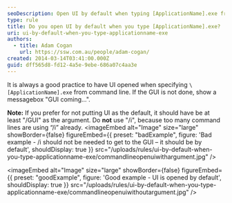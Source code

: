 ```yaml
---
seoDescription: Open UI by default when typing [ApplicationName].exe from command line for seamless user experience.
type: rule
title: Do you open UI by default when you type [ApplicationName].exe?
uri: ui-by-default-when-you-type-applicationname-exe
authors:
  - title: Adam Cogan
    url: https://ssw.com.au/people/adam-cogan/
created: 2014-03-14T03:41:00.000Z
guid: dff565d8-fd12-4a5e-9ebe-686a07c4aa3e
---
```


It is always a good practice to have UI opened when specifying `\[ApplicationName].exe` from command line. If the GUI is not done, show a messagebox "GUI coming...".

**Note:** If you prefer for not putting UI as the default, it should have be at least "/GUI" as the argument. Do **not** use "/i", because too many command lines are using “/i” already.
<imageEmbed
  alt="Image"
  size="large"
  showBorder={false}
  figureEmbed={{
    preset: "badExample",
    figure: 'Bad example - /i should not be needed to get to the GUI – it should be by default',
    shouldDisplay: true
  }}
  src="/uploads/rules/ui-by-default-when-you-type-applicationname-exe/commandlineopenuiwithargument.jpg"
/>

<imageEmbed
  alt="Image"
  size="large"
  showBorder={false}
  figureEmbed={{
    preset: "goodExample",
    figure: 'Good example - UI is opened by default',
    shouldDisplay: true
  }}
  src="/uploads/rules/ui-by-default-when-you-type-applicationname-exe/commandlineopenuiwithoutargument.jpg"
/>